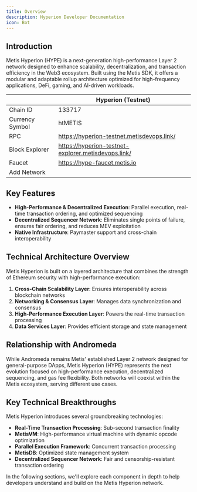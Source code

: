 ```yaml
---
title: Overview
description: Hyperion Developer Documentation
icon: Bot
---
```



## Introduction

Metis Hyperion (HYPE) is a next-generation high-performance Layer 2 network designed to enhance scalability, decentralization, and transaction efficiency in the Web3 ecosystem. Built using the Metis SDK, it offers a modular and adaptable rollup architecture optimized for high-frequency applications, DeFi, gaming, and AI-driven workloads.

|     |Hyperion (Testnet) |
| --------------------- | ------------------ |
| Chain ID              | 133717                |
| Currency Symbol       | htMETIS               |
| RPC                   | https://hyperion-testnet.metisdevops.link/           |
| Block Explorer        | https://hyperion-testnet-explorer.metisdevops.link/  |
| Faucet                | https://hype-faucet.metis.io                         |
|Add Network| <ConnectHyperionWalletButton />|

## Key Features

- **High-Performance & Decentralized Execution**: Parallel execution, real-time transaction ordering, and optimized sequencing
- **Decentralized Sequencer Network**: Eliminates single points of failure, ensures fair ordering, and reduces MEV exploitation
- **Native Infrastructure**: Paymaster support and cross-chain interoperability

## Technical Architecture Overview

Metis Hyperion is built on a layered architecture that combines the strength of Ethereum security with high-performance execution:

1. **Cross-Chain Scalability Layer**: Ensures interoperability across blockchain networks
2. **Networking & Consensus Layer**: Manages data synchronization and consensus
3. **High-Performance Execution Layer**: Powers the real-time transaction processing
4. **Data Services Layer**: Provides efficient storage and state management

## Relationship with Andromeda

While Andromeda remains Metis' established Layer 2 network designed for general-purpose DApps, Metis Hyperion (HYPE) represents the next evolution focused on high-performance execution, decentralized sequencing, and gas fee flexibility. Both networks will coexist within the Metis ecosystem, serving different use cases.

## Key Technical Breakthroughs

Metis Hyperion introduces several groundbreaking technologies:

- **Real-Time Transaction Processing**: Sub-second transaction finality
- **MetisVM**: High-performance virtual machine with dynamic opcode optimization
- **Parallel Execution Framework**: Concurrent transaction processing
- **MetisDB**: Optimized state management system
- **Decentralized Sequencer Network**: Fair and censorship-resistant transaction ordering

In the following sections, we'll explore each component in depth to help developers understand and build on the Metis Hyperion network.
